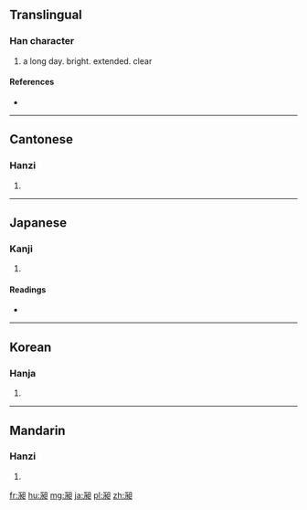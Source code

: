 {{also|暢}}
==Translingual==

===Han character===
{{Han char|rn=72|rad=日|as=05|sn=9|four=3623<sub>0</sub>|canj=戈水日 (IEA)}}

# a long day. bright. extended. clear

====References====
* {{Han ref|kx=0494.080|dkj=13867|dj=0858.140|hdz=21503.130|uh=6636|ud=26166|bh=CEEB|bd=52971}}

----

==Cantonese==

===Hanzi===
{{yue-hanzi|jyut=|y=chong2}}

# {{defn|lang=yue|sort=日05}}

----

==Japanese==

===Kanji===
{{ja-kanji|grade=|rs=日05}}

# {{defn|lang=ja|sort=日05}}

====Readings====
* {{ja-readings|on=[[ちょう]] (chō)|kun=[[ながい]] (nagai), [[とおる]] (tooru), [[のびる]] (nobiru)}}

----

==Korean==

===Hanja===
{{ko-hanja|hangeul=창|eumhun=|rv=chang|mr=ch'ang|y=chang}}

# {{defn|lang=ko|sort=日05}}

----

==Mandarin==

===Hanzi===
{{cmn-hanzi|pin=[[chǎng]] ([[chang3]]), [[chàng]] ([[chang4]])|wg=ch'ang<sup>3</sup>, ch'ang<sup>4</sup>}}

# {{defn|lang=cmn|sort=日05}}

[[fr:昶]]
[[hu:昶]]
[[mg:昶]]
[[ja:昶]]
[[pl:昶]]
[[zh:昶]]